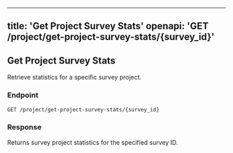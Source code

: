 
---
title: 'Get Project Survey Stats'
openapi: 'GET /project/get-project-survey-stats/{survey_id}'
---

## Get Project Survey Stats

Retrieve statistics for a specific survey project.

### Endpoint
```bash
GET /project/get-project-survey-stats/{survey_id}
```

### Response
Returns survey project statistics for the specified survey ID.
